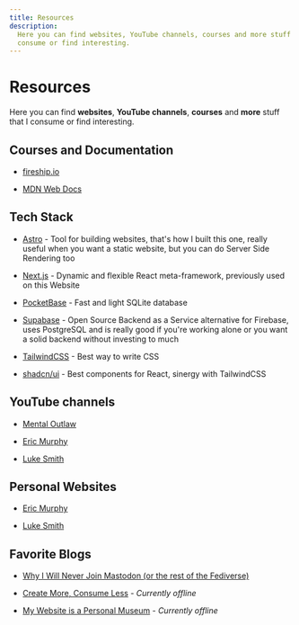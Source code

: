 ```yaml
---
title: Resources
description:
  Here you can find websites, YouTube channels, courses and more stuff that I
  consume or find interesting.
---
```


# Resources

Here you can find **websites**, **YouTube channels**, **courses** and **more**
stuff that I consume or find interesting.

## Courses and Documentation

- [fireship.io](https://fireship.io)

- [MDN Web Docs](https://developer.mozilla.org/en-US)

## Tech Stack

- [Astro](https://astro.build/) - Tool for building websites, that's how I built
  this one, really useful when you want a static website, but you can do Server
  Side Rendering too

- [Next.js](https://nextjs.org) - Dynamic and flexible React meta-framework,
  previously used on this Website

- [PocketBase](https://pocketbase.io/) - Fast and light SQLite database

- [Supabase](https://supabase.com) - Open Source Backend as a Service
  alternative for Firebase, uses PostgreSQL and is really good if you're working
  alone or you want a solid backend without investing to much

- [TailwindCSS](https://tailwindcss.com) - Best way to write CSS

- [shadcn/ui](https://ui.shadcn.com) - Best components for React, sinergy with
  TailwindCSS

## YouTube channels

- [Mental Outlaw](https://www.youtube.com/channel/UC7YOGHUfC1Tb6E4pudI9STA)

- [Eric Murphy](https://www.youtube.com/channel/UC5KDiSAFxrDWhmysBcNqtMA)

- [Luke Smith](https://www.youtube.com/channel/UC2eYFnH61tmytImy1mTYvhA)

## Personal Websites

- [Eric Murphy](https://ericmurphy.xyz)

- [Luke Smith](https://lukesmith.xyz/)

## Favorite Blogs

- [Why I Will Never Join Mastodon (or the rest of the Fediverse)](https://ericmurphy.xyz/blog/mastodon)

- [Create More, Consume Less](https://www.bikobatanari.art/posts/2020/create-more) -
  _Currently offline_

- [My Website is a Personal Museum](https://www.bikobatanari.art/posts/2020/personal-museum) -
  _Currently offline_
